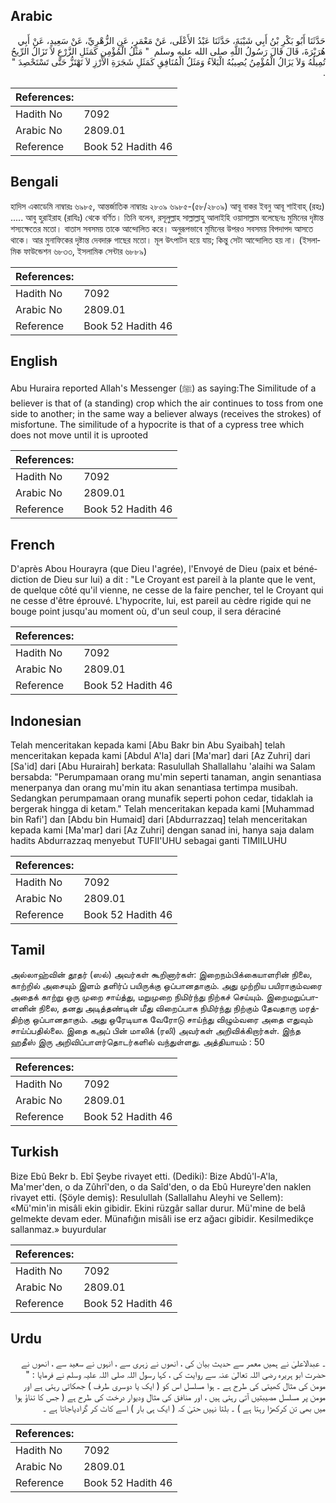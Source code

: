 ## Arabic


<div dir="rtl" lang="ar" style={{fontSize:'larger',backgroundColor:'#f8f9fa',padding:20}}>
حَدَّثَنَا أَبُو بَكْرِ بْنُ أَبِي شَيْبَةَ، حَدَّثَنَا عَبْدُ الأَعْلَى، عَنْ مَعْمَرٍ، عَنِ الزُّهْرِيِّ، عَنْ سَعِيدٍ، عَنْ أَبِي هُرَيْرَةَ، قَالَ قَالَ رَسُولُ اللَّهِ صلى الله عليه وسلم ‏ "‏ مَثَلُ الْمُؤْمِنِ كَمَثَلِ الزَّرْعِ لاَ تَزَالُ الرِّيحُ تُمِيلُهُ وَلاَ يَزَالُ الْمُؤْمِنُ يُصِيبُهُ الْبَلاَءُ وَمَثَلُ الْمُنَافِقِ كَمَثَلِ شَجَرَةِ الأَرْزِ لاَ تَهْتَزُّ حَتَّى تَسْتَحْصِدَ ‏"‏ ‏.‏
</div>
<div style={{backgroundColor:'#f8f9fa',padding:20, marginBottom: 10}}><table> <thead> <tr> <th>References:</th> <th></th> </tr> </thead> <tbody><tr><td>Hadith No</td><td>7092</td></tr><tr><td>Arabic No</td><td>2809.01</td></tr><tr><td>Reference</td><td>Book 52 Hadith 46</td></tr></tbody></table></div>

## Bengali


<div dir="ltr" lang="bn" style={{fontSize:'larger',backgroundColor:'#f8f9fa',padding:20}}>
হাদিস একাডেমি নাম্বারঃ ৬৯৮৫, আন্তর্জাতিক নাম্বারঃ ২৮০৯ ৬৯৮৫-(৫৮/২৮০৯) আবূ বাকর ইবনু আবূ শাইবাহ্ (রহঃ) ..... আবু হুরাইরাহ (রাযিঃ) থেকে বর্ণিত। তিনি বলেন, রসূলুল্লাহ সাল্লাল্লাহু আলাইহি ওয়াসাল্লাম বলেছেনঃ মুমিনের দৃষ্টান্ত শস্যক্ষেতের মতো। বাতাস সবসময় তাকে আন্দোলিত করে। অনুরূপভাবে মুমিনের উপরও সবসময় বিপদাপদ আসতে থাকে। আর মুনাফিকের দৃষ্টান্ত দেবদারু গাছের মতো। মূল উৎপাটন হয়ে যায়; কিন্তু সেটা আন্দোলিত হয় না। (ইসলামিক ফাউন্ডেশন ৬৮৩৩, ইসলামিক সেন্টার ৬৮৮৯)
</div>
<div style={{backgroundColor:'#f8f9fa',padding:20, marginBottom: 10}}><table> <thead> <tr> <th>References:</th> <th></th> </tr> </thead> <tbody><tr><td>Hadith No</td><td>7092</td></tr><tr><td>Arabic No</td><td>2809.01</td></tr><tr><td>Reference</td><td>Book 52 Hadith 46</td></tr></tbody></table></div>

## English


<div dir="ltr" lang="en" style={{fontSize:'larger',backgroundColor:'#f8f9fa',padding:20}}>
Abu Huraira reported Allah's Messenger (ﷺ) as saying:The Similitude of a believer is that of (a standing) crop which the air continues to toss from one side to another; in the same way a believer always (receives the strokes) of misfortune. The similitude of a hypocrite is that of a cypress tree which does not move until it is uprooted
</div>
<div style={{backgroundColor:'#f8f9fa',padding:20, marginBottom: 10}}><table> <thead> <tr> <th>References:</th> <th></th> </tr> </thead> <tbody><tr><td>Hadith No</td><td>7092</td></tr><tr><td>Arabic No</td><td>2809.01</td></tr><tr><td>Reference</td><td>Book 52 Hadith 46</td></tr></tbody></table></div>

## French


<div dir="ltr" lang="fr" style={{fontSize:'larger',backgroundColor:'#f8f9fa',padding:20}}>
D'après Abou Hourayra (que Dieu l'agrée), l'Envoyé de Dieu (paix et bénédiction de Dieu sur lui) a dit : "Le Croyant est pareil à la plante que le vent, de quelque côté qu'il vienne, ne cesse de la faire pencher, tel le Croyant qui ne cesse d'être éprouvé. L'hypocrite, lui, est pareil au cèdre rigide qui ne bouge point jusqu'au moment où, d'un seul coup, il sera déraciné
</div>
<div style={{backgroundColor:'#f8f9fa',padding:20, marginBottom: 10}}><table> <thead> <tr> <th>References:</th> <th></th> </tr> </thead> <tbody><tr><td>Hadith No</td><td>7092</td></tr><tr><td>Arabic No</td><td>2809.01</td></tr><tr><td>Reference</td><td>Book 52 Hadith 46</td></tr></tbody></table></div>

## Indonesian


<div dir="ltr" lang="id" style={{fontSize:'larger',backgroundColor:'#f8f9fa',padding:20}}>
Telah menceritakan kepada kami [Abu Bakr bin Abu Syaibah] telah menceritakan kepada kami [Abdul A'la] dari [Ma'mar] dari [Az Zuhri] dari [Sa'id] dari [Abu Hurairah] berkata: Rasulullah Shallallahu 'alaihi wa Salam bersabda: "Perumpamaan orang mu'min seperti tanaman, angin senantiasa menerpanya dan orang mu'min itu akan senantiasa tertimpa musibah. Sedangkan perumpamaan orang munafik seperti pohon cedar, tidaklah ia bergerak hingga di ketam." Telah menceritakan kepada kami [Muhammad bin Rafi'] dan [Abdu bin Humaid] dari [Abdurrazzaq] telah menceritakan kepada kami [Ma'mar] dari [Az Zuhri] dengan sanad ini, hanya saja dalam hadits Abdurrazzaq menyebut TUFII'UHU sebagai ganti TIMIILUHU
</div>
<div style={{backgroundColor:'#f8f9fa',padding:20, marginBottom: 10}}><table> <thead> <tr> <th>References:</th> <th></th> </tr> </thead> <tbody><tr><td>Hadith No</td><td>7092</td></tr><tr><td>Arabic No</td><td>2809.01</td></tr><tr><td>Reference</td><td>Book 52 Hadith 46</td></tr></tbody></table></div>

## Tamil


<div dir="ltr" lang="ta" style={{fontSize:'larger',backgroundColor:'#f8f9fa',padding:20}}>
அல்லாஹ்வின் தூதர் (ஸல்) அவர்கள் கூறினார்கள்: இறைநம்பிக்கையாளரின் நிலை, காற்றில் அசையும் இளம் தளிர்ப் பயிருக்கு ஒப்பானதாகும். அது முற்றிய பயிராகும்வரை அதைக் காற்று ஒரு முறை சாய்த்து, மறுமுறை நிமிர்ந்து நிற்கச் செய்யும். இறைமறுப்பாளனின் நிலை, தனது அடித்தண்டின் மீது விறைப்பாக நிமிர்ந்து நிற்கும் தேவதாரு மரத்திற்கு ஒப்பானதாகும். அது ஒரேடியாக வேரோடு சாய்ந்து விழும்வரை அதை எதுவும் சாய்ப்பதில்லை. இதை கஅப் பின் மாலிக் (ரலி) அவர்கள் அறிவிக்கிறார்கள். இந்த ஹதீஸ் இரு அறிவிப்பாளர்தொடர்களில் வந்துள்ளது. அத்தியாயம் : 50
</div>
<div style={{backgroundColor:'#f8f9fa',padding:20, marginBottom: 10}}><table> <thead> <tr> <th>References:</th> <th></th> </tr> </thead> <tbody><tr><td>Hadith No</td><td>7092</td></tr><tr><td>Arabic No</td><td>2809.01</td></tr><tr><td>Reference</td><td>Book 52 Hadith 46</td></tr></tbody></table></div>

## Turkish


<div dir="ltr" lang="tr" style={{fontSize:'larger',backgroundColor:'#f8f9fa',padding:20}}>
Bize Ebû Bekr b. Ebî Şeybe rivayet etti. (Dediki): Bize Abdû'l-A'la, Ma'mer'den, o da Zûhrî'den, o da Saîd'den, o da Ebû Hureyre'den naklen rivayet etti. (Şöyle demiş): Resulullah (Sallallahu Aleyhi ve Sellem): «Mü'min'in misâli ekin gibidir. Ekini rüzgâr sallar durur. Mü'mine de belâ gelmekte devam eder. Münafığın misâli ise erz ağacı gibidir. Kesilmedikçe sallanmaz.» buyurdular
</div>
<div style={{backgroundColor:'#f8f9fa',padding:20, marginBottom: 10}}><table> <thead> <tr> <th>References:</th> <th></th> </tr> </thead> <tbody><tr><td>Hadith No</td><td>7092</td></tr><tr><td>Arabic No</td><td>2809.01</td></tr><tr><td>Reference</td><td>Book 52 Hadith 46</td></tr></tbody></table></div>

## Urdu


<div dir="rtl" lang="ur" style={{fontSize:'larger',backgroundColor:'#f8f9fa',padding:20}}>
۔ عبدالاعلیٰ نے ہمیں معمر سے حدیث بیان کی ، انھوں نے زہری سے ، انہوں نے سعید سے ، انھوں نے حضرت ابو ہریرہ رضی اللہ تعالیٰ عنہ سے روایت کی ، کہا رسول اللہ صلی اللہ علیہ وسلم نے فرمایا : " مومن کی مثال کھیتی کی طرح ہے ۔ ہوا مسلسل اس کو ( ایک یا دوسری طرف ) جھکاتی رہتی ہے اور مومن پر مسلسل مصیبتیں آتی رہتی ہیں ، اور منافق کی مثال ودیوار درخت کی طرح ہے ( جس کا تناؤ ہوا میں بھی تن کرکھڑا رہتا ہے ) ۔ بلتا نہیں حتیٰ کہ ( ایک ہی بار ) اسے کاٹ کر گرادیاجاتا ہے ۔
</div>
<div style={{backgroundColor:'#f8f9fa',padding:20, marginBottom: 10}}><table> <thead> <tr> <th>References:</th> <th></th> </tr> </thead> <tbody><tr><td>Hadith No</td><td>7092</td></tr><tr><td>Arabic No</td><td>2809.01</td></tr><tr><td>Reference</td><td>Book 52 Hadith 46</td></tr></tbody></table></div>